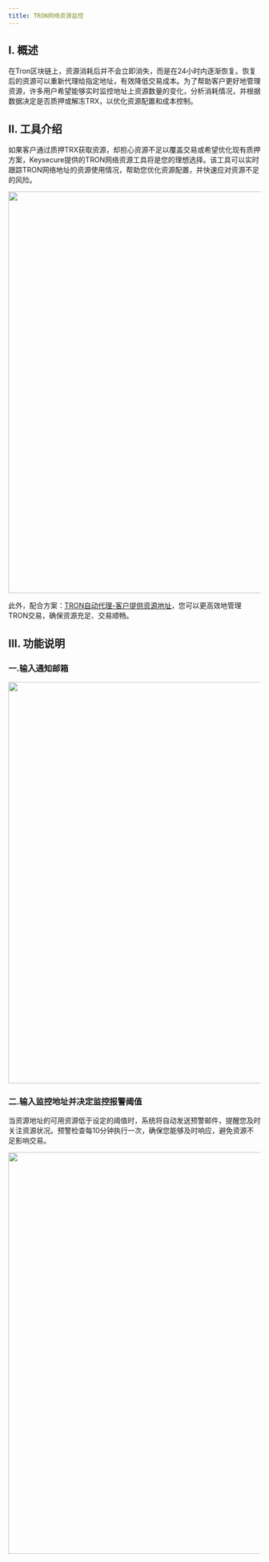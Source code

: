 ```yaml
---
title: TRON网络资源监控
---
```


  
## I. 概述

在Tron区块链上，资源消耗后并不会立即消失，而是在24小时内逐渐恢复。恢复后的资源可以重新代理给指定地址，有效降低交易成本。为了帮助客户更好地管理资源，许多用户希望能够实时监控地址上资源数量的变化，分析消耗情况，并根据数据决定是否质押或解冻TRX，以优化资源配置和成本控制。

## II. 工具介绍
如果客户通过质押TRX获取资源，却担心资源不足以覆盖交易或希望优化现有质押方案，Keysecure提供的TRON网络资源工具将是您的理想选择。该工具可以实时跟踪TRON网络地址的资源使用情况，帮助您优化资源配置，并快速应对资源不足的风险。

 <div className="w-full flex items-center justify-center">
      <img src="/images/help-center/tronziyuan2cn.png" width="800"/>
  </div>



此外，配合方案：[TRON自动代理-客户提供资源地址](/user-guide/Tron-delegation/resource-from-client)，您可以更高效地管理TRON交易，确保资源充足、交易顺畅。
  
  
## III. 功能说明
  
  ### 一.输入通知邮箱
  <div className="w-full flex items-center justify-center">
      <img src="/images/user-guide/monitorCN2.png" width="800"/>
  </div>
  
  
  ### 二.输入监控地址并决定监控报警阈值
  
  当资源地址的可用资源低于设定的阈值时，系统将自动发送预警邮件，提醒您及时关注资源状况。预警检查每10分钟执行一次，确保您能够及时响应，避免资源不足影响交易。
  
  <div className="w-full flex items-center justify-center">
      <img src="/images/user-guide/monitorCN3.png" width="800"/>
  </div>
  
  
  
